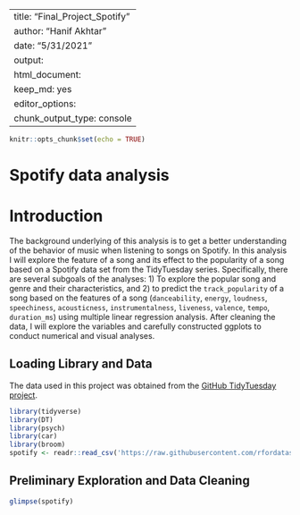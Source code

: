 --
title: "Final_Project_Spotify"
author: "Hanif Akhtar"
date: "5/31/2021"
output: 
  html_document: 
    keep_md: yes
editor_options: 
  chunk_output_type: console
---

```{r setup, include=FALSE}
knitr::opts_chunk$set(echo = TRUE)
```
# Spotify data analysis

# Introduction

The background underlying of this analysis is to get a better understanding of the behavior of music when listening to songs on Spotify. In this analysis I will explore the feature of a song and its effect to the popularity of a song based on a Spotify data set from the TidyTuesday series. Specifically, there are several subgoals of the analyses: 1) To explore the popular song and genre and their characteristics, and 2) to predict the `track_popularity` of a song based on the features of a song (`danceability`, `energy`, `loudness`, `speechiness`, `acousticness`, `instrumentalness`, `liveness`, `valence`, `tempo`, `duration_ms`) using multiple linear regression analysis. After cleaning the data, I will explore the variables and carefully constructed ggplots to conduct numerical and visual analyses.

## Loading Library and Data
The data used in this project was obtained from the [GitHub TidyTuesday project](https://github.com/rfordatascience/tidytuesday/blob/master/data/2020/2020-01-21/spotify_songs.csv).

```{r}
library(tidyverse)
library(DT)
library(psych)
library(car)
library(broom)
spotify <- readr::read_csv('https://raw.githubusercontent.com/rfordatascience/tidytuesday/master/data/2020/2020-01-21/spotify_songs.csv')
```

## Preliminary Exploration and Data Cleaning

```{r}
glimpse(spotify)
```
